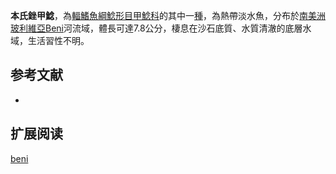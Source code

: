 {{Speciesbox
| name = 本氏銼甲鯰
| image =  
| image_width = 250px
| image_caption = 
| status = NE
| status_system = IUCN3.1
| genus = Rineloricaria
| species = beni
| authority = [[Pearson|Pearson]], 1924
| synonyms = *''Loricaria beni '',Pearson, 1924 
*''Hemiloricaria beni'',Pearson, 1924 
}}

'''本氏銼甲鯰'''，為[[輻鰭魚綱|輻鰭魚綱]][[鯰形目|鯰形目]][[甲鯰科|甲鯰科]]的其中一[[種|種]]，為熱帶淡水魚，分布於[[南美洲|南美洲]][[玻利維亞|玻利維亞]]Beni河流域，體長可達7.8公分，棲息在沙石底質、水質清澈的底層水域，生活習性不明。
==参考文献==
*{{FishBase_species|genus=Rineloricaria|species=beni|year=2014|month=11}}

== 扩展阅读 ==
{{refbegin}}
{{wikispecies-inline|Rineloricaria beni|本氏銼甲鯰}}
{{refend}}
{{Taxonbar|from=Q5558223}}

[[Category:銼甲鯰屬|beni]]